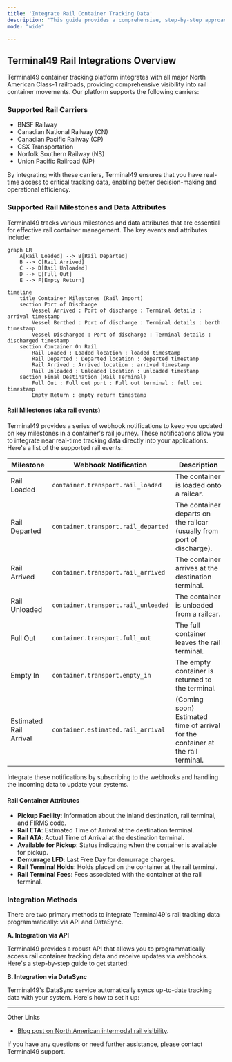 ```yaml
---
title: 'Integrate Rail Container Tracking Data'
description: 'This guide provides a comprehensive, step-by-step approach for integrating North American Class-1 rail container tracking data into your systems. Whether you are a shipper or a logistics service provider, this guide will help you track all your rail container via single API.'
mode: "wide"

---
```



## Terminal49 Rail Integrations Overview

Terminal49 container tracking platform integrates with all major North American Class-1 railroads, providing comprehensive visibility into rail container movements. Our platform supports the following carriers:

### Supported Rail Carriers
- BNSF Railway
- Canadian National Railway (CN)
- Canadian Pacific Railway (CP)
- CSX Transportation
- Norfolk Southern Railway (NS)
- Union Pacific Railroad (UP)

By integrating with these carriers, Terminal49 ensures that you have real-time access to critical tracking data, enabling better decision-making and operational efficiency.

### Supported Rail Milestones and Data Attributes

Terminal49 tracks various milestones and data attributes that are essential for effective rail container management. The key events and attributes include:


```mermaid
graph LR
    A[Rail Loaded] --> B[Rail Departed]
    B --> C[Rail Arrived]
    C --> D[Rail Unloaded]
    D --> E[Full Out]
    E --> F[Empty Return]
  ```

```mermaid
timeline
    title Container Milestones (Rail Import)
    section Port of Discharge
        Vessel Arrived : Port of discharge : Terminal details : arrival timestamp
        Vessel Berthed : Port of discharge : Terminal details : berth timestamp
        Vessel Discharged : Port of discharge : Terminal details : discharged timestamp
    section Container On Rail
        Rail Loaded : Loaded location : loaded timestamp
        Rail Departed : Departed location : departed timestamp
        Rail Arrived : Arrived location : arrived timestamp
        Rail Unloaded : Unloaded location : unloaded timestamp
    section Final Destination (Rail Terminal)
        Full Out : Full out port : Full out terminal : full out timestamp
        Empty Return : empty return timestamp

```

#### Rail Milestones (aka rail events)

Terminal49 provides a series of webhook notifications to keep you updated on key milestones in a container's rail journey. These notifications allow you to integrate near real-time tracking data directly into your applications. Here's a list of the supported rail events:

| Milestone | Webhook Notification | Description |
|----------------|----------------------|-------------|
| Rail Loaded    | `container.transport.rail_loaded`   | The container is loaded onto a railcar. |
| Rail Departed  | `container.transport.rail_departed` | The container departs on the railcar (usually from port of discharge). |
| Rail Arrived   | `container.transport.rail_arrived`  | The container arrives at the destination terminal. |
| Rail Unloaded  | `container.transport.rail_unloaded` | The container is unloaded from a railcar. |
| Full Out       | `container.transport.full_out`      | The full container leaves the rail terminal. |
| Empty In       | `container.transport.empty_in`      | The empty container is returned to the terminal. |
| Estimated Rail Arrival | `container.estimated.rail_arrival` | (Coming soon) Estimated time of arrival for the container at the rail terminal. |

Integrate these notifications by subscribing to the webhooks and handling the incoming data to update your systems.

#### Rail Container Attributes
- **Pickup Facility**: Information about the inland destination, rail terminal, and FIRMS code.
- **Rail ETA**: Estimated Time of Arrival at the destination terminal.
- **Rail ATA**: Actual Time of Arrival at the destination terminal.
- **Available for Pickup**: Status indicating when the container is available for pickup.
- **Demurrage LFD**: Last Free Day for demurrage charges.
- **Rail Terminal Holds**: Holds placed on the container at the rail terminal.
- **Rail Terminal Fees**: Fees associated with the container at the rail terminal.

### Integration Methods

There are two primary methods to integrate Terminal49's rail tracking data programmatically: via API and DataSync.

**A. Integration via API**

Terminal49 provides a robust API that allows you to programmatically access rail container tracking data and receive updates via webhooks. Here's a step-by-step guide to get started:


**B. Integration via DataSync**

Terminal49's DataSync service automatically syncs up-to-date tracking data with your system. Here's how to set it up:



---
Other Links
- [Blog post on North American intermodal rail visibility](https://www.terminal49.com/blog/launching-north-american-intermodal-rail-visibility-on-terminal49/).

If you have any questions or need further assistance, please contact Terminal49 support.